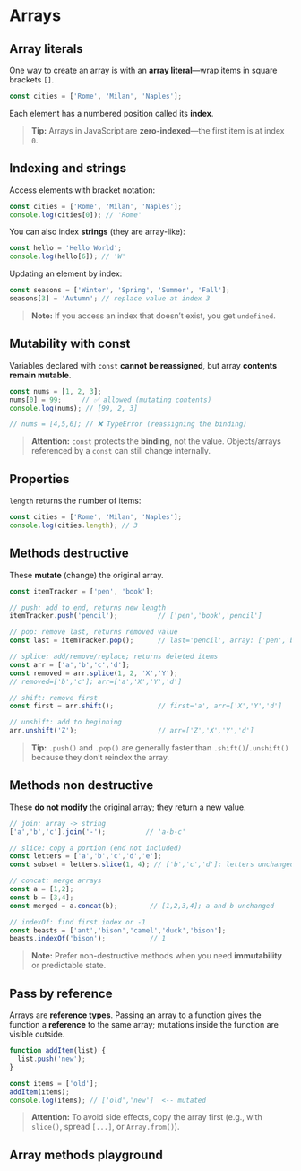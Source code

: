 # Arrays

## Array literals
One way to create an array is with an **array literal**—wrap items in square brackets `[]`.

~~~js
const cities = ['Rome', 'Milan', 'Naples'];
~~~

Each element has a numbered position called its **index**.

> **Tip:** Arrays in JavaScript are **zero-indexed**—the first item is at index `0`.

## Indexing and strings
Access elements with bracket notation:

~~~js
const cities = ['Rome', 'Milan', 'Naples'];
console.log(cities[0]); // 'Rome'
~~~

You can also index **strings** (they are array-like):

~~~js
const hello = 'Hello World';
console.log(hello[6]); // 'W'
~~~

Updating an element by index:

~~~js
const seasons = ['Winter', 'Spring', 'Summer', 'Fall'];
seasons[3] = 'Autumn'; // replace value at index 3
~~~

> **Note:** If you access an index that doesn’t exist, you get `undefined`.

## Mutability with const
Variables declared with `const` **cannot be reassigned**, but array **contents remain mutable**.

~~~js
const nums = [1, 2, 3];
nums[0] = 99;     // ✅ allowed (mutating contents)
console.log(nums); // [99, 2, 3]

// nums = [4,5,6]; // ❌ TypeError (reassigning the binding)
~~~

> **Attention:** `const` protects the **binding**, not the value. Objects/arrays referenced by a `const` can still change internally.

## Properties
`length` returns the number of items:

~~~js
const cities = ['Rome', 'Milan', 'Naples'];
console.log(cities.length); // 3
~~~

## Methods destructive
These **mutate** (change) the original array.

~~~js
const itemTracker = ['pen', 'book'];

// push: add to end, returns new length
itemTracker.push('pencil');          // ['pen','book','pencil']

// pop: remove last, returns removed value
const last = itemTracker.pop();      // last='pencil', array: ['pen','book']

// splice: add/remove/replace; returns deleted items
const arr = ['a','b','c','d'];
const removed = arr.splice(1, 2, 'X','Y');
// removed=['b','c']; arr=['a','X','Y','d']

// shift: remove first
const first = arr.shift();           // first='a', arr=['X','Y','d']

// unshift: add to beginning
arr.unshift('Z');                    // arr=['Z','X','Y','d']
~~~

> **Tip:** `.push()` and `.pop()` are generally faster than `.shift()`/`.unshift()` because they don’t reindex the array.

## Methods non destructive
These **do not modify** the original array; they return a new value.

~~~js
// join: array -> string
['a','b','c'].join('-');          // 'a-b-c'

// slice: copy a portion (end not included)
const letters = ['a','b','c','d','e'];
const subset = letters.slice(1, 4); // ['b','c','d']; letters unchanged

// concat: merge arrays
const a = [1,2];
const b = [3,4];
const merged = a.concat(b);        // [1,2,3,4]; a and b unchanged

// indexOf: find first index or -1
const beasts = ['ant','bison','camel','duck','bison'];
beasts.indexOf('bison');           // 1
~~~

> **Note:** Prefer non-destructive methods when you need **immutability** or predictable state.

## Pass by reference
Arrays are **reference types**. Passing an array to a function gives the function a **reference** to the same array; mutations inside the function are visible outside.

~~~js
function addItem(list) {
  list.push('new');
}

const items = ['old'];
addItem(items);
console.log(items); // ['old','new']  <-- mutated
~~~

> **Attention:** To avoid side effects, copy the array first (e.g., with `slice()`, spread `[...]`, or `Array.from()`).

## Array methods playground

<ArrayMethodsPlayground />
